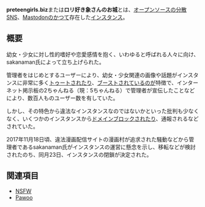 {{小文字}}
{{Infobox instance
| Name = ロリ好き象さんのお城
| Domain = https://preteengirls.biz
| Admin = @sakanaman@preteengirls.biz
| Country = 日本国
| Start = 2017年11月5日
| End = 2017年11月23日
| Alias = ロリ象, ロリ象さん, ロリ象丼, ロリコン鯖
}}'''preteengirls.biz'''または'''ロリ好き象さんのお城'''とは、[[オープンソース]]の[[分散SNS]]、[[Mastodon]]のかつて存在した[[インスタンス]]。

== 概要 ==
幼女・少女に対し性的嗜好や恋愛感情を抱く、いわゆる{{jawp|ロリータ・コンプレックス}}と呼ばれる人々に向け、sakanaman氏によって立ち上げられた。

管理者をはじめとするユーザーにより、幼女・少女関連の画像や話題がインスタンスに非常に多く[[トゥート]]されたり、[[ブースト]]されているのが特徴で、インターネット掲示板の2ちゃんねる（現：5ちゃんねる）で管理者が宣伝したことなどにより、数百人ものユーザー数を有していた。

しかし、その特色から違法なインスタンスなのではないかといった批判も少なくなく、いくつかのインスタンスから[[ドメインブロック]]されたり、通報されるなどされていた。

2017年11月18日頃、違法漫画配信サイトの漫画村が追求された騒動などから管理者であるsakanaman氏がインスタンスの運営に懸念を示し、移転などが検討されたのち、同月23日、インスタンスの閉鎖が決定された。

== 関連項目 ==
* [[NSFW]]
* [[Pawoo]]